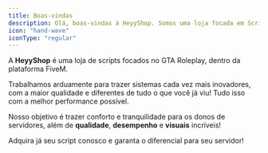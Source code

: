 ```yaml
---
title: Boas-vindas
description: Olá, boas-vindas à HeyyShop. Somos uma loja focada em Scripts para FiveM, com foco em inovação, qualidade e perfomance.
icon: "hand-wave"
iconType: "regular"
---
```


A **HeyyShop** é uma loja de scripts focados no GTA Roleplay, dentro da plataforma FiveM.

Trabalhamos arduamente para trazer sistemas cada vez mais inovadores, com a maior qualidade e diferentes de tudo o que você já viu! Tudo isso com a melhor performance possível.

Nosso objetivo é trazer conforto e tranquilidade para os donos de servidores, além de **qualidade**, **desempenho** e **visuais** incríveis!

Adquira já seu script conosco e garanta o diferencial para seu servidor!
